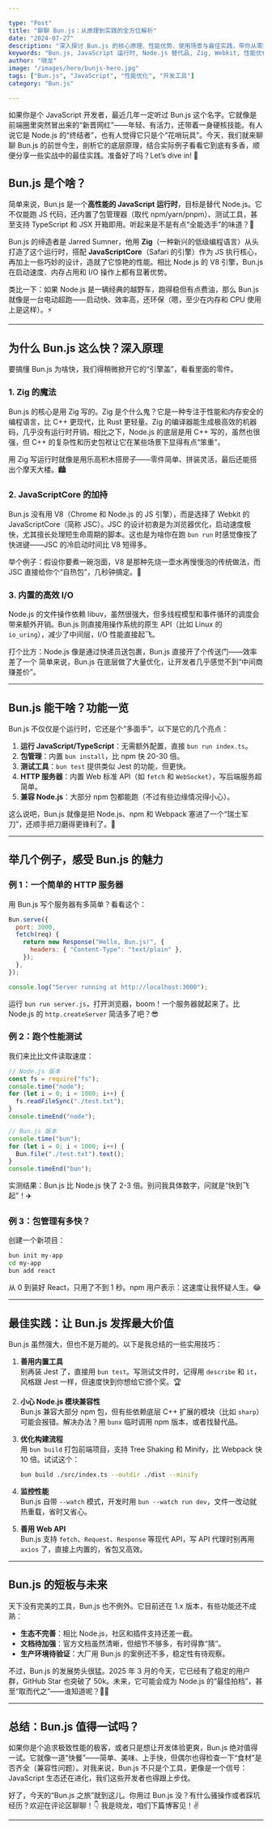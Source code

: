 ```yaml
---

type: "Post"
title: "聊聊 Bun.js：从原理到实践的全方位解析"  
date: "2024-07-27"  
description: "深入探讨 Bun.js 的核心原理、性能优势、使用场景与最佳实践，带你从零到一玩转这个 JavaScript 运行时。"  
keywords: "Bun.js, JavaScript 运行时, Node.js 替代品, Zig, Webkit, 性能优化, 前端开发, 后端开发"  
author: "晓龙"  
image: "/images/hero/bunjs-hero.jpg"  
tags: ["Bun.js", "JavaScript", "性能优化", "开发工具"]  
category: "Bun.js"  

---
```


如果你是个 JavaScript 开发者，最近几年一定听过 Bun.js 这个名字。它就像是前端圈里突然冒出来的“新晋网红”——年轻、有活力，还带着一身硬核技能。有人说它是 Node.js 的“终结者”，也有人觉得它只是个“花哨玩具”。今天，我们就来聊聊 Bun.js 的前世今生，剖析它的底层原理，结合实际例子看看它到底有多香，顺便分享一些实战中的最佳实践。准备好了吗？Let’s dive in! 🚀

## Bun.js 是个啥？

简单来说，Bun.js 是一个**高性能的 JavaScript 运行时**，目标是替代 Node.js。它不仅能跑 JS 代码，还内置了包管理器（取代 npm/yarn/pnpm）、测试工具，甚至支持 TypeScript 和 JSX 开箱即用。听起来是不是有点“全能选手”的味道？🍔

Bun.js 的缔造者是 Jarred Sumner，他用 **Zig**（一种新兴的低级编程语言）从头打造了这个运行时，搭配 **JavaScriptCore**（Safari 的引擎）作为 JS 执行核心，再加上一些巧妙的设计，造就了它惊艳的性能。相比 Node.js 的 V8 引擎，Bun.js 在启动速度、内存占用和 I/O 操作上都有显著优势。

类比一下：如果 Node.js 是一辆经典的越野车，跑得稳但有点费油，那么 Bun.js 就像是一台电动超跑——启动快、效率高，还环保（嗯，至少在内存和 CPU 使用上是这样）。⚡

---

## 为什么 Bun.js 这么快？深入原理

要搞懂 Bun.js 为啥快，我们得稍微掀开它的“引擎盖”，看看里面的零件。

### 1. Zig 的魔法

Bun.js 的核心是用 Zig 写的。Zig 是个什么鬼？它是一种专注于性能和内存安全的编程语言，比 C++ 更现代，比 Rust 更轻量。Zig 的编译器能生成极高效的机器码，几乎没有运行时开销。相比之下，Node.js 的底层是用 C++ 写的，虽然也很强，但 C++ 的复杂性和历史包袱让它在某些场景下显得有点“笨重”。

用 Zig 写运行时就像是用乐高积木搭房子——零件简单、拼装灵活，最后还能搭出个摩天大楼。🏙️

### 2. JavaScriptCore 的加持

Bun.js 没有用 V8（Chrome 和 Node.js 的 JS 引擎），而是选择了 Webkit 的 JavaScriptCore（简称 JSC）。JSC 的设计初衷是为浏览器优化，启动速度极快，尤其擅长处理短生命周期的脚本。这也是为啥你在跑 `bun run` 时感觉像按了快进键——JSC 的冷启动时间比 V8 短得多。

举个例子：假设你要煮一碗泡面，V8 是那种先烧一壶水再慢慢泡的传统做法，而 JSC 直接给你个“自热包”，几秒钟搞定。🍜

### 3. 内置的高效 I/O

Node.js 的文件操作依赖 libuv，虽然很强大，但多线程模型和事件循环的调度会带来额外开销。Bun.js 则直接用操作系统的原生 API（比如 Linux 的 `io_uring`），减少了中间层，I/O 性能直接起飞。

打个比方：Node.js 像是通过快递员送包裹，Bun.js 直接开了个传送门——效率差了一个 简单来说，Bun.js 在底层做了大量优化，让开发者几乎感觉不到“中间商赚差价”。

---

## Bun.js 能干啥？功能一览

Bun.js 不仅仅是个运行时，它还是个“多面手”。以下是它的几个亮点：

1. **运行 JavaScript/TypeScript**：无需额外配置，直接 `bun run index.ts`。
2. **包管理**：内置 `bun install`，比 npm 快 20-30 倍。
3. **测试工具**：`bun test` 提供类似 Jest 的功能，但更快。
4. **HTTP 服务器**：内置 Web 标准 API（如 `fetch` 和 `WebSocket`），写后端服务超简单。
5. **兼容 Node.js**：大部分 npm 包都能跑（不过有些边缘情况得小心）。

这么说吧，Bun.js 就像是把 Node.js、npm 和 Webpack 塞进了一个“瑞士军刀”，还顺手把刀磨得更锋利了。🔪

---

## 举几个例子，感受 Bun.js 的魅力

### 例 1：一个简单的 HTTP 服务器

用 Bun.js 写个服务器有多简单？看看这个：

```javascript
Bun.serve({
  port: 3000,
  fetch(req) {
    return new Response("Hello, Bun.js!", {
      headers: { "Content-Type": "text/plain" },
    });
  },
});

console.log("Server running at http://localhost:3000");
```

运行 `bun run server.js`，打开浏览器，boom！一个服务器就起来了。比 Node.js 的 `http.createServer` 简洁多了吧？😎

### 例 2：跑个性能测试

我们来比比文件读取速度：

```javascript
// Node.js 版本
const fs = require("fs");
console.time("node");
for (let i = 0; i < 1000; i++) {
  fs.readFileSync("./test.txt");
}
console.timeEnd("node");

// Bun.js 版本
console.time("bun");
for (let i = 0; i < 1000; i++) {
  Bun.file("./test.txt").text();
}
console.timeEnd("bun");
```

实测结果：Bun.js 比 Node.js 快了 2-3 倍。别问我具体数字，问就是“快到飞起”！✈️

### 例 3：包管理有多快？

创建一个新项目：

```bash
bun init my-app
cd my-app
bun add react
```

从 0 到装好 React，只用了不到 1 秒。npm 用户表示：这速度让我怀疑人生。😂

---

## 最佳实践：让 Bun.js 发挥最大价值

Bun.js 虽然强大，但也不是万能的。以下是我总结的一些实用技巧：

1. **善用内置工具**  
   别再装 Jest 了，直接用 `bun test`。写测试文件时，记得用 `describe` 和 `it`，风格跟 Jest 一样，但速度快到你想给它颁个奖。🏆

2. **小心 Node.js 模块兼容性**  
   Bun.js 兼容大部分 npm 包，但有些依赖底层 C++ 扩展的模块（比如 `sharp`）可能会报错。解决办法？用 `bunx` 临时调用 npm 版本，或者找替代品。

3. **优化构建流程**  
   用 `bun build` 打包前端项目，支持 Tree Shaking 和 Minify，比 Webpack 快 10 倍。试试这个：

   ```bash
   bun build ./src/index.ts --outdir ./dist --minify
   ```

4. **监控性能**  
   Bun.js 自带 `--watch` 模式，开发时用 `bun --watch run dev`，文件一改动就热重载，省时又省心。

5. **善用 Web API**  
   Bun.js 支持 `fetch`、`Request`、`Response` 等现代 API，写 API 代理时别再用 `axios` 了，直接上内置的，省包又高效。

---

## Bun.js 的短板与未来

天下没有完美的工具，Bun.js 也不例外。它目前还在 1.x 版本，有些功能还不成熟：

- **生态不完善**：相比 Node.js，社区和插件支持还差一截。
- **文档待加强**：官方文档虽然清晰，但细节不够多，有时得靠“猜”。
- **生产环境待验证**：大厂用 Bun.js 的案例还不多，稳定性有待观察。

不过，Bun.js 的发展势头很猛。2025 年 3 月的今天，它已经有了稳定的用户群，GitHub Star 也突破了 50k。未来，它可能会成为 Node.js 的“最佳拍档”，甚至“取而代之”——谁知道呢？🤷‍♂️

---

## 总结：Bun.js 值得一试吗？

如果你是个追求极致性能的极客，或者只是想让开发体验更爽，Bun.js 绝对值得一试。它就像一道“快餐”——简单、美味、上手快，但偶尔也得检查一下“食材”是否齐全（兼容性问题）。对我来说，Bun.js 不只是个工具，更像是一个信号：JavaScript 生态还在进化，我们这些开发者也得跟上步伐。

好了，今天的“Bun.js 之旅”就到这儿。你用过 Bun.js 没？有什么骚操作或者踩坑经历？欢迎在评论区聊聊！👇 我是晓龙，咱们下篇博客见！✌️

--- 